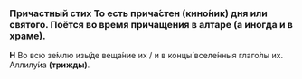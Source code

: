 
### Причастный стих <Tooltip>То есть прича́стен (кино́ник) дня или святого. Поётся во время прича­ще­ния в алтаре (а иногда и в храме).</Tooltip>

**Н** Во всю зе́млю изы́де веща́ние их / и в концы́ вселе́нныя глаго́лы их. Аллилу́иа **(трижды)**.
